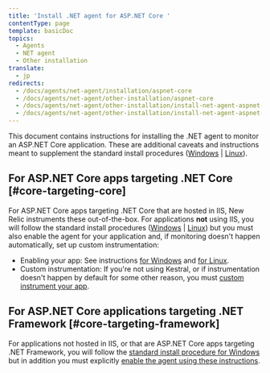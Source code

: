 ```yaml
---
title: 'Install .NET agent for ASP.NET Core '
contentType: page
template: basicDoc
topics:
  - Agents
  - NET agent
  - Other installation
translate:
  - jp
redirects:
  - /docs/agents/net-agent/installation/aspnet-core
  - /docs/agents/net-agent/other-installation/aspnet-core
  - /docs/agents/net-agent/other-installation/install-net-agent-aspnet-core-application
  - /docs/agents/net-agent/other-installation/install-net-agent-aspnet-core-targeting-net-framework-windows
---
```


This document contains instructions for installing the .NET agent to monitor an ASP.NET Core application. These are additional caveats and instructions meant to supplement the standard install procedures ([Windows](/docs/agents/net-agent/installation/install-net-agent-windows) \| [Linux](/docs/agents/net-agent/installation/install-net-agent-linux)).

## For ASP.NET Core apps targeting .NET Core [#core-targeting-core]

For ASP.NET Core apps targeting .NET Core that are hosted in IIS, New Relic instruments these out-of-the-box. For applications **not** using IIS, you will follow the standard install procedures ([Windows](/docs/agents/net-agent/other-installation/install-net-agent-aspnet-core-targeting-net-framework-windows) \| [Linux](/docs/agents/net-agent/installation/install-net-agent-linux)) but you must also enable the agent for your application and, if monitoring doesn't happen automatically, set up custom instrumentation:

* Enabling your app: See instructions [for Windows](/docs/agents/net-agent/installation/install-net-agent-windows#enabling-the-agent) and [for Linux](/docs/agents/net-agent/installation/install-net-agent-linux#enable-agent).
* Custom instrumentation: If you're not using Kestral, or if instrumentation doesn't happen by default for some other reason, you must [custom instrument your app](/docs/agents/net-agent/custom-instrumentation/introduction-net-custom-instrumentation).

## For ASP.NET Core applications targeting .NET Framework [#core-targeting-framework]

For applications not hosted in IIS, or that are ASP.NET Core apps targeting .NET Framework, you will follow the [standard install procedure for Windows](/docs/agents/net-agent/installation/install-net-agent-windows#msi) but in addition you must explicitly [enable the agent using these instructions](/docs/agents/net-agent/installation/install-net-agent-windows#enabling-the-agent).

